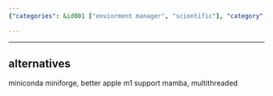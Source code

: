 ```yaml
---
{"categories": &id001 ["enviorment manager", "scientific"], "category": "package_managers", "date": "2022-08-07 16:48:08", "description": "Conda is a widely-used package manager for Python, which allows users to manage and install Python packages efficiently. Some popular alternatives to Conda are Miniconda, Miniforge (with enhanced Apple M1 support), and Mamba (supporting multithreaded operations).", "tags": *id001, "title": "conda and its alternatives"}

---
```


------
## alternatives
miniconda
miniforge, better apple m1 support
mamba, multithreaded
